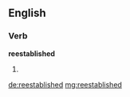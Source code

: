 ==English==

===Verb===
'''reestablished'''

# {{past of|[[reestablish]]}}

[[de:reestablished]]
[[mg:reestablished]]